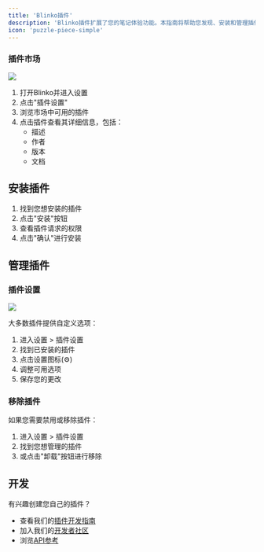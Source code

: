 ```yaml
---
title: 'Blinko插件'
description: 'Blinko插件扩展了您的笔记体验功能。本指南将帮助您发现、安装和管理插件。'
icon: 'puzzle-piece-simple'
---
```


### 插件市场
<img className="rounded-2xl" src="/images/2025-02-20-16-14-16.png" />

1. 打开Blinko并进入设置
2. 点击"插件设置"
3. 浏览市场中可用的插件
4. 点击插件查看其详细信息，包括：
   - 描述
   - 作者
   - 版本
   - 文档

## 安装插件

1. 找到您想安装的插件
2. 点击"安装"按钮
3. 查看插件请求的权限
4. 点击"确认"进行安装

## 管理插件

### 插件设置
<img className="rounded-2xl" src="/images/2025-02-20-17-39-08.png" />

大多数插件提供自定义选项：

1. 进入设置 > 插件设置
2. 找到已安装的插件
3. 点击设置图标(⚙️)
4. 调整可用选项
5. 保存您的更改

### 移除插件

如果您需要禁用或移除插件：

1. 进入设置 > 插件设置
2. 找到您想管理的插件
3. 或点击"卸载"按钮进行移除

## 开发

有兴趣创建您自己的插件？

- 查看我们的[插件开发指南](/zh/plugins/get-started)
- 加入我们的[开发者社区](/community/community)
- 浏览[API参考](/zh/plugins/api-reference) 